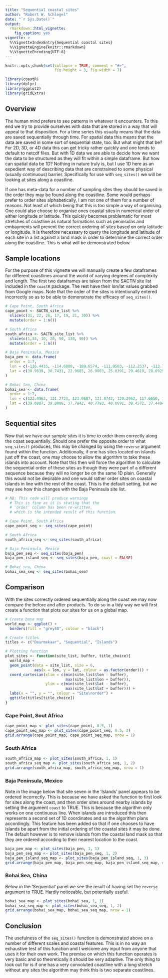 ```yaml
---
title: "Sequential coastal sites"
author: "Robert W. Schlegel"
date: "`r Sys.Date()`"
output: 
  rmarkdown::html_vignette:
    fig_caption: yes
vignette: >
  %\VignetteIndexEntry{Sequential coastal sites}
  %\VignetteEngine{knitr::rmarkdown}
  %\VignetteEncoding{UTF-8}
---
```


```r
knitr::opts_chunk$set(collapse = TRUE, comment = "#>",
                      fig.height = 3, fig.width = 7)
```

```r
library(coastR)
library(dplyr)
library(ggplot2)
library(gridExtra)
```


## Overview
The human mind prefers to see patterns in whatever it encounters. To this end we try to provide ourselves with data that are stored in a way that will appeal to that disposition. For a time series this usually means that the data are saved sequentially through time. For spatial data this means that the data are saved in some sort of sequential state, too. But what might that be? For 2D, 3D, or 4D data this can get tricky rather quickly and one tends to default to netcdf files. But with 1D data we are able to decide how we want the data to be structured as they will fit within a simple dataframe. But how can spatial data be 1D? Nothing in nature truly is, but I use 1D here as an expedient way of describing data that are constrained to some physical (usually continuous) barrier. Specifically for use with `seq_sites()` we will be looking at sites along a coastline. 

If one has meta-data for a number of sampling sites they should be saved in the order they may be found along the coastline. Some would perhaps prefer to order sites alphabetically, I am not one of them for a number of reasons. Not least of which being that this is too simple a way of organising. One could also choose to organise ones coastal sites in numerical order of either longitude or latitude. This quickly becomes problematic for most stretches of coastline as natural formations such as peninsulas and embayments will prevent the correct ordering of sites based on only latitude or longitude. It is therefore necessary to query the longitude and latitude of each site in a list against a land mask in order to determine the correct order along the coastline. This is what will be demonstrated below.


## Sample locations
For the purpose of this vignette we will manually create a few dataframes for different coastlines around the world of varying degrees of complexity and length. The first two dataframes are taken from the SACTN site list included in the `coastR` package. The rest have their lon/lat values grabbed from Google maps. Note that the order of the sites is intentionally entered incorrectly so as to be able to demonstrate the efficacy of `seq_sites()`.

```r
# Cape Point, South Africa
cape_point <- SACTN_site_list %>% 
  slice(c(31, 22, 26, 17, 19, 21, 30)) %>% 
  mutate(order = 1:n())

# South Africa
south_africa <- SACTN_site_list %>% 
  slice(c(1,34, 10, 20, 50, 130, 90)) %>% 
  mutate(order = 1:n())

# Baja Peninsula, Mexico
baja_pen <- data.frame(
  order = 1:7,
  lon = c(-116.4435, -114.6800, -109.6574, -111.9503, -112.2537, -113.7918, -114.1881),
  lat = c(30.9639, 30.7431, 22.9685, 26.9003, 25.0391, 29.4619, 28.0929)
)

# Bohai Sea, China
bohai_sea <- data.frame(
  order = 1:7,
  lon = c(122.0963, 121.2723, 121.0687, 121.8742, 120.2962, 117.6650, 122.6380),
  lat = c(39.0807, 39.0086, 37.7842, 40.7793, 40.0691, 38.4572, 37.4494)
)
```


## Sequential sites
Now that we have our sample sites it is time to order them correctly along the coast sequentially. Should one prefer the opposite order to what `seq_sites()` produces, this may be changed by using the `reverse` argument found within the function. Additionally, if one has sites located on islands just off the coast, one may choose to allow the algorithm to take these islands into account. Note that this then will force the algorithm to calculate the sequential order of these sites as though they were part of a different sequence because they will no longer be on the same 1D plain. Generally this would not be desirable and one would rather order sites on coastal islands in line with the rest of the coast. This is the default setting, but we may see how this changes with the Baja Peninsula site list.

```r
# NB: This code will produce warnings
  # This is fine as it is stating that the
  # 'order' column has been re-written,
  # which is the intended result of this function.

# Cape Point, South Africa
cape_point_seq <- seq_sites(cape_point)

# South Africa
south_africa_seq <- seq_sites(south_africa)

# Baja Peninsula, Mexico
baja_pen_seq <- seq_sites(baja_pen)
baja_pen_island_seq <- seq_sites(baja_pen, coast = FALSE)

# Bohai sea, China
bohai_sea_seq <- seq_sites(bohai_sea)
```

## Comparison
With the sites correctly ordered sequentially along the coast we may now compare the before and after products. To do so in a tidy way we will first create a function that plots our sites for us on a global map.

```r
# Create base map
world_map <- ggplot() + 
  borders(fill = "grey40", colour = "black")

# Create titles
titles <- c("Deurmekaar", "Sequential", "Islands")

# Plotting function
plot_sites <- function(site_list, buffer, title_choice){
  world_map +
  geom_point(data = site_list, size = 6,
             aes(x = lon, y = lat, colour = as.factor(order))) +
  coord_cartesian(xlim = c(min(site_list$lon - buffer), 
                           max(site_list$lon + buffer)),
                  ylim = c(min(site_list$lat - buffer), 
                           max(site_list$lat + buffer))) +
  labs(x = "", y = "", colour = "Site\norder") +
  ggtitle(titles[title_choice])
}
```

### Cape Point, Sout Africa
```r
cape_point_map <- plot_sites(cape_point, 0.5, 1)
cape_point_seq_map <- plot_sites(cape_point_seq, 0.5, 2)
grid.arrange(cape_point_map, cape_point_seq_map, nrow = 1)
```

### South Africa
```r
south_africa_map <- plot_sites(south_africa, 1, 1)
south_africa_seq_map <- plot_sites(south_africa_seq, 1, 2)
grid.arrange(south_africa_map, south_africa_seq_map, nrow = 1)
```


### Baja Peninsula, Mexico
Note in the image below that site seven in the 'Islands' panel appears to be ordered incorrectly. This is because we have asked the function to first look for sites along the coast, and then order sites around nearby islands by setting the argument `coast` to TRUE. This is because the algorithm only works on one continuous line. When islands are introduced this then represents a second set of 1D coordinates and so the algorithm plans accordingly. This feature has been added so that if one chooses to have islands be apart from the initial ordering of the coastal sites it may be done. The default however is to remove islands from the coastal land mask so that they are ordered according to their nearest location to the coast.

```r
baja_pen_map <- plot_sites(baja_pen, 1, 1)
baja_pen_seq_map <- plot_sites(baja_pen_seq, 1, 2)
baja_pen_island_seq_map <- plot_sites(baja_pen_island_seq, 1, 3)
grid.arrange(baja_pen_map, baja_pen_seq_map, baja_pen_island_seq_map, nrow = 1)
```

### Bohai Sea, China
Below in the 'Sequential' panel we see the result of having set the `reverse` argument to TRUE. Hardly noticeable, but potentially useful.

```r
bohai_sea_map <- plot_sites(bohai_sea, 1, 1)
bohai_sea_seq_map <- plot_sites(bohai_sea_seq, 1, 2)
grid.arrange(bohai_sea_map, bohai_sea_seq_map, nrow = 1)
```

## Conclusion
The usefulness of the `seq_sites()` function is demonstrated above on a number of different scales and coastal features. This is in no way an exhaustive test of this function and I welcome any input from anyone that uses it for their own work. The premise on which this function operates is very basic and so theoretically it should be very adaptive. The only thing to look out for is if one has a very convoluted coastline with a long stretch without any sites the algorithm may think this is two separate coastlines.
